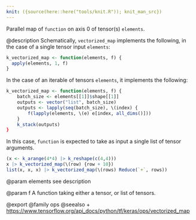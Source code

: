 ```yaml
---
knit: ({source(here::here("tools/knit.R")); knit_man_src})
---
```

Parallel map of `function` on axis 0 of tensor(s) `elements`.

@description
Schematically, `vectorized_map` implements the following,
in the case of a single tensor input `elements`:

```r
k_vectorized_map <- function(elements, f) {
  apply(elements, 1, f)
}
```

In the case of an iterable of tensors `elements`,
it implements the following:

```r
k_vectorized_map <- function(elements, f) {
    batch_size <- elements[[1]]$shape[[1]]
    outputs <- vector("list", batch_size)
    outputs <- lapply(seq(batch_size), \(index) {
        f(lapply(elements, \(e) e[index, all_dims()]))
    }
    k_stack(outputs)
}
```

In this case, `function` is expected to take as input
a single list of tensor arguments.


```r
(x <- k_arange(4*4) |> k_reshape(c(4,4)))
x |> k_vectorized_map(\(row) {row + 10})
list(x, x, x) |> k_vectorized_map(\(rows) Reduce(`+`, rows))
```

@param elements
see description

@param f
A function taking either a tensor, or list of tensors.

@export
@family ops
@seealso
+ <https://www.tensorflow.org/api_docs/python/tf/keras/ops/vectorized_map>

